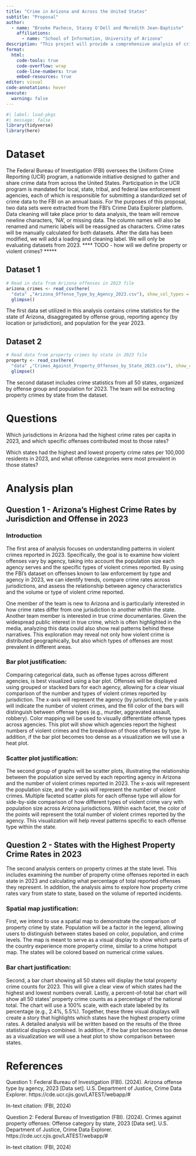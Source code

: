 ---
title: "Crime in Arizona and Across the United States"
subtitle: "Proposal"
author: 
  - name: "Brooke Pacheco, Stacey O'Dell and Meredith Jean-Baptiste"
    affiliations:
      - name: "School of Information, University of Arizona"
description: "This project will provide a comprehensive analysis of crime data in Arizona and across the United States. We will expose patterns and trends by examining various offense categories, population data, and jurisdiction-level reporting. The analysis will include visualizations to show how crime rates vary within Arizona and among different states nationwide."
format:
  html:
    code-tools: true
    code-overflow: wrap
    code-line-numbers: true
    embed-resources: true
editor: visual
code-annotations: hover
execute:
  warning: false
---

```{r}
#| label: load-pkgs
#| message: false
library(tidyverse)
library(here)
```

# Dataset

The Federal Bureau of Investigation (FBI) oversees the Uniform Crime Reporting (UCR) program, a nationwide initiative designed to gather and share crime data from across the United States. Participation in the UCR program is mandated for local, state, tribal, and federal law enforcement agencies, each of which is responsible for submitting a standardized set of crime data to the FBI on an annual basis. For the purposes of this proposal, two data sets were extracted from the FBI’s Crime Data Explorer platform. Data cleaning will take place prior to data analysis, the team will remove newline characters, 'NA', or missing data. The column names will also be renamed and numeric labels will be reassigned as characters. Crime rates will be manually calculated for both datasets. After the data has been modified, we will add a loading and cleaning label. We will only be evaluating datasets from 2023. 
**** TODO - how will we define property or violent crimes? *****

## Dataset 1

```{r}
# Read in data from Arizona offenses in 2023 file
arizona_crimes <- read_csv(here(
  "data" ,"Arizona_Offense_Type_by_Agency_2023.csv"), show_col_types = FALSE) |>
  glimpse()
```

The first data set utilized in this analysis contains crime statistics for the state of Arizona, disaggregated by offense group, reporting agency (by location or jurisdiction), and population for the year 2023.

## Dataset 2

```{r}
# Read data from property crimes by state in 2023 file
property <- read_csv(here(
  "data" ,"Crimes_Against_Property_Offenses_by_State_2023.csv"), show_col_types = FALSE) |>
  glimpse()
```

The second dataset includes crime statistics from all 50 states, organized by offense group and population for 2023. The team will be extracting property crimes by state from the dataset. 

# Questions

Which jurisdictions in Arizona had the highest crime rates per capita in 2023, and which specific offenses contributed most to those rates?

Which states had the highest and lowest property crime rates per 100,000 residents in 2023, and what offense categories were most prevalent in those states?

# Analysis plan

## Question 1 - Arizona's Highest Crime Rates by Jurisdiction and Offense in 2023

### Introduction

The first area of analysis focuses on understanding patterns in violent crimes reported in 2023. Specifically, the goal is to examine how violent offenses vary by agency, taking into account the population size each agency serves and the specific types of violent crimes reported. By using the FBI's dataset on offenses known to law enforcement by type and agency in 2023, we can identify trends, compare crime rates across jurisdictions, and assess the relationship between agency characteristics and the volume or type of violent crime reported.

One member of the team is new to Arizona and is particularly interested in how crime rates differ from one jurisdiction to another within the state. Another team member is interested in true crime documentaries. Given the widespread public interest in true crime, which is often highlighted in the media, analyzing this data could also show real patterns behind these narratives. This exploration may reveal not only how violent crime is distributed geographically, but also which types of offenses are most prevalent in different areas.

### Bar plot justification:

Comparing categorical data, such as offense types across different agencies, is best visualized using a bar plot. Offenses will be displayed using grouped or stacked bars for each agency, allowing for a clear visual comparison of the number and types of violent crimes reported by jurisdiction. The x-axis will represent the agency (by jurisdiction), the y-axis will indicate the number of violent crimes, and the fill color of the bars will distinguish between offense types (e.g., murder, aggravated assault, robbery). Color mapping will be used to visually differentiate offense types across agencies. This plot will show which agencies report the highest numbers of violent crimes and the breakdown of those offenses by type. In addition, if the bar plot becomes too dense as a visualization we will use a heat plot. 

### Scatter plot justification:

The second group of graphs will be scatter plots, illustrating the relationship between the population size served by each reporting agency in Arizona and the number of violent crimes reported in 2023. The x-axis will represent the population size, and the y-axis will represent the number of violent crimes. Multiple faceted scatter plots for each offense type will allow for side-by-side comparison of how different types of violent crime vary with population size across Arizona jurisdictions. Within each facet, the color of the points will represent the total number of violent crimes reported by the agency. This visualization will help reveal patterns specific to each offense type within the state.

## Question 2 - States with the Highest Property Crime Rates in 2023

The second analysis centers on property crimes at the state level. This includes examining the number of property crime offenses reported in each state in 2023 and calculating what percentage of total reported offenses they represent. In addition, the analysis aims to explore how property crime rates vary from state to state, based on the volume of reported incidents.

### Spatial map justification:

First, we intend to use a spatial map to demonstrate the comparison of property crime by state. Population will be a factor in the legend, allowing users to distinguish between states based on color, population, and crime levels. The map is meant to serve as a visual display to show which parts of the country experience more property crime, similar to a crime hotspot map. The states will be colored based on numerical crime values.

### Bar chart justification:

Second, a bar chart showing all 50 states will display the total property crime counts for 2023. This will give a clear view of which states had the highest and lowest numbers overall. Lastly, a percent-of-total bar chart will show all 50 states’ property crime counts as a percentage of the national total. The chart will use a 100% scale, with each state labeled by its percentage (e.g., 2.4%, 5.5%). Together, these three visual displays will create a story that highlights which states have the highest property crime rates. A detailed analysis will be written based on the results of the three statistical displays combined. In addition, if the bar plot becomes too dense as a visualization we will use a heat plot to show comparison between states. 

# References

Question 1: Federal Bureau of Investigation (FBI). (2024). Arizona offense type by agency, 2023 \[Data set\]. U.S. Department of Justice, Crime Data Explorer. https://cde.ucr.cjis.gov/LATEST/webapp/#

In-text citation: (FBI, 2024)

Question 2: Federal Bureau of Investigation (FBI). (2024). Crimes against property offenses: Offense category by state, 2023 \[Data set\]. U.S. Department of Justice, Crime Data Explorer. https://cde.ucr.cjis.gov/LATEST/webapp/#

In-text citation: (FBI, 2024)
